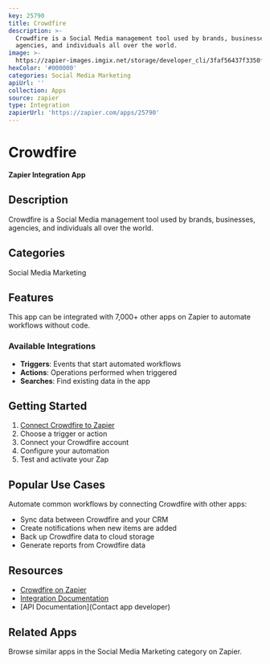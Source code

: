 ```yaml
---
key: 25790
title: Crowdfire
description: >-
  Crowdfire is a Social Media management tool used by brands, businesses,
  agencies, and individuals all over the world.
image: >-
  https://zapier-images.imgix.net/storage/developer_cli/3faf56437f3350fce98a199af517909e.png?auto=format%2Ccompress&ixlib=python-3.0.0&q=50
hexColor: '#000000'
categories: Social Media Marketing
apiUrl: ''
collection: Apps
source: zapier
type: Integration
zapierUrl: 'https://zapier.com/apps/25790'
---
```

# Crowdfire

**Zapier Integration App**

## Description

Crowdfire is a Social Media management tool used by brands, businesses, agencies, and individuals all over the world.

## Categories

Social Media Marketing

## Features

This app can be integrated with 7,000+ other apps on Zapier to automate workflows without code.

### Available Integrations

- **Triggers**: Events that start automated workflows
- **Actions**: Operations performed when triggered
- **Searches**: Find existing data in the app

## Getting Started

1. [Connect Crowdfire to Zapier](https://zapier.com/apps/25790)
2. Choose a trigger or action
3. Connect your Crowdfire account
4. Configure your automation
5. Test and activate your Zap

## Popular Use Cases

Automate common workflows by connecting Crowdfire with other apps:

- Sync data between Crowdfire and your CRM
- Create notifications when new items are added
- Back up Crowdfire data to cloud storage
- Generate reports from Crowdfire data

## Resources

- [Crowdfire on Zapier](https://zapier.com/apps/25790)
- [Integration Documentation](https://zapier.com/apps/25790/integrations)
- [API Documentation](Contact app developer)

## Related Apps

Browse similar apps in the Social Media Marketing category on Zapier.
